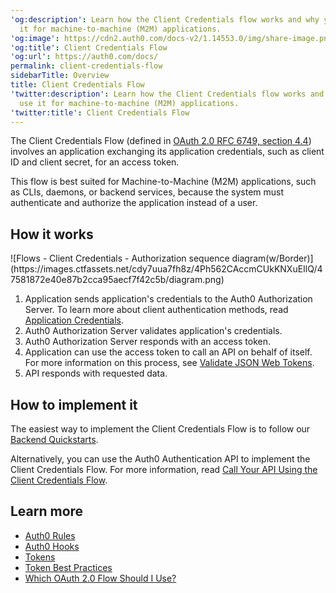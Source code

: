 ---
'og:description': Learn how the Client Credentials flow works and why you should use
  it for machine-to-machine (M2M) applications.
'og:image': https://cdn2.auth0.com/docs-v2/1.14553.0/img/share-image.png
'og:title': Client Credentials Flow
'og:url': https://auth0.com/docs/
permalink: client-credentials-flow
sidebarTitle: Overview
title: Client Credentials Flow
'twitter:description': Learn how the Client Credentials flow works and why you should
  use it for machine-to-machine (M2M) applications.
'twitter:title': Client Credentials Flow
---
The Client Credentials Flow (defined in [OAuth 2.0 RFC 6749, section 4.4](https://tools.ietf.org/html/rfc6749#section-4.4)) involves an application exchanging its application credentials, such as <Tooltip tip="Client ID: Identification value given to your registered resource from Auth0." cta="View Glossary" href="/docs/glossary?term=client+ID">client ID</Tooltip> and <Tooltip tip="Client ID: Identification value given to your registered resource from Auth0." cta="View Glossary" href="/docs/glossary?term=client+secret">client secret</Tooltip>, for an <Tooltip tip="Client Secret: Secret used by a client (application) to authenticate with the Authorization Server; it should be known to only the client and the Authorization Server and must be sufficiently random to not be guessable." cta="View Glossary" href="/docs/glossary?term=access+token">access token</Tooltip>.

This flow is best suited for Machine-to-Machine (M2M) applications, such as CLIs, daemons, or backend services, because the system must authenticate and authorize the application instead of a user.

## How it works

<Frame>![Flows - Client Credentials - Authorization sequence diagram(w/Border)](https://images.ctfassets.net/cdy7uua7fh8z/4Ph562CAccmCUkKNXuEIlQ/47581872e40e87b2cca95aecf7f42c5b/diagram.png)</Frame>

1. Application sends application's credentials to the Auth0 Authorization Server. To learn more about client authentication methods, read [Application Credentials](/docs/secure/application-credentials).
2. Auth0 Authorization Server validates application's credentials.
3. Auth0 Authorization Server responds with an access token.
4. Application can use the access token to call an API on behalf of itself. For more information on this process, see [Validate JSON Web Tokens](/docs/secure/tokens/json-web-tokens/validate-json-web-tokens).
5. API responds with requested data.

## How to implement it

The easiest way to implement the Client Credentials Flow is to follow our [Backend Quickstarts](/docs/quickstart/backend).

Alternatively, you can use the Auth0 Authentication API to implement the Client Credentials Flow. For more information, read [Call Your API Using the Client Credentials Flow](/docs/get-started/authentication-and-authorization-flow/client-credentials-flow/call-your-api-using-the-client-credentials-flow).

## Learn more

* [Auth0 Rules](/docs/customize/rules)
* [Auth0 Hooks](/docs/customize/hooks)
* [Tokens](/docs/secure/tokens)
* [Token Best Practices](/docs/secure/tokens/token-best-practices)
* [Which OAuth 2.0 Flow Should I Use?](/docs/get-started/authentication-and-authorization-flow/which-oauth-2-0-flow-should-i-use)